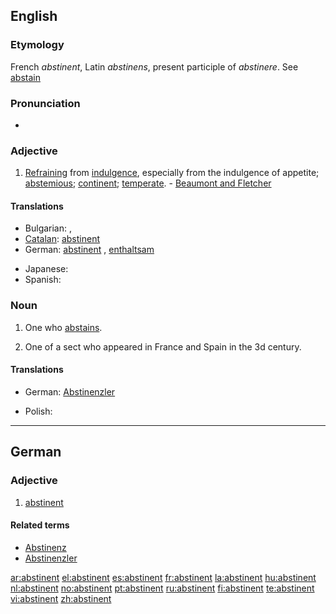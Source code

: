 ==English==

===Etymology===
French ''abstinent'', Latin ''abstinens'', present participle of ''abstinere''. See [[abstain]]

===Pronunciation===
*{{audio|en-us-abstinent.ogg|Audio (US)}}

===Adjective===
{{en-adj}}

# [[refraining|Refraining]] from [[indulgence]], especially from the indulgence of appetite; [[abstemious]]; [[continent]]; [[temperate]]. - [[Beaumont and Fletcher]]

====Translations====
{{trans-top|refraining from indulgence}}
* Bulgarian: {{t|bg|въздържан}},  {{t|bg|умерен}}
* [[Catalan]]: [[abstinent#Catalan|abstinent]]
* German: [[abstinent#German|abstinent]] {{i|mostly when referring to alcohol/smoking}}, [[enthaltsam]] {{i|sexually abstinent/celibate}}
{{trans-mid}}
* Japanese: {{t|ja|禁欲(kinyoku)}}
* Spanish: {{t-|es|abstinente}}
{{trans-bottom}}

===Noun===
{{en-noun}}

# One who [[abstain]]s.
# {{context|ecclesiastical history}} One of a sect who appeared in France and Spain in the 3d century.

====Translations====
{{trans-top|one who abstains}}
* German: [[Abstinenzler]] {{m}} {{i|often pejorative}}
{{trans-mid}}
* Polish: {{t+|pl|abstynent|m}} {{i|often associated with alcohol}}
{{trans-bottom}}

----

==German==

===Adjective===
{{de-adj|comparative=abstinenter|superlative=abstinentesten}}

# [[abstinent#English|abstinent]]

====Related terms====
*[[Abstinenz]]
*[[Abstinenzler]]

[[ar:abstinent]]
[[el:abstinent]]
[[es:abstinent]]
[[fr:abstinent]]
[[la:abstinent]]
[[hu:abstinent]]
[[nl:abstinent]]
[[no:abstinent]]
[[pt:abstinent]]
[[ru:abstinent]]
[[fi:abstinent]]
[[te:abstinent]]
[[vi:abstinent]]
[[zh:abstinent]]
